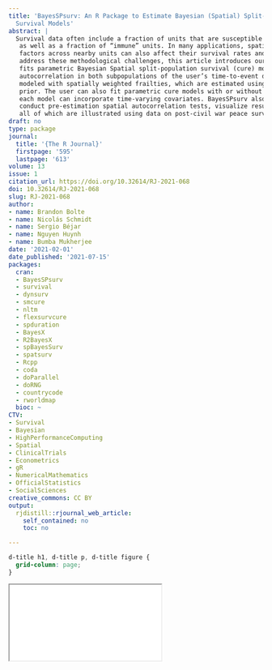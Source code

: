 ```yaml
---
title: 'BayesSPsurv: An R Package to Estimate Bayesian (Spatial) Split-Population
  Survival Models'
abstract: |
  Survival data often include a fraction of units that are susceptible to an event of interest
   as well as a fraction of “immune” units. In many applications, spatial clustering in unobserved risk
   factors across nearby units can also affect their survival rates and odds of becoming immune. To
   address these methodological challenges, this article introduces our BayesSPsurv R-package, which
   fits parametric Bayesian Spatial split-population survival (cure) models that can account for spatial
   autocorrelation in both subpopulations of the user’s time-to-event data. Spatial autocorrelation is
   modeled with spatially weighted frailties, which are estimated using a conditionally autoregressive
   prior. The user can also fit parametric cure models with or without nonspatial i.i.d. frailties, and
   each model can incorporate time-varying covariates. BayesSPsurv also includes various functions to
   conduct pre-estimation spatial autocorrelation tests, visualize results, and assess model performance,
   all of which are illustrated using data on post-civil war peace survival.
draft: no
type: package
journal:
  title: '{The R Journal}'
  firstpage: '595'
  lastpage: '613'
volume: 13
issue: 1
citation_url: https://doi.org/10.32614/RJ-2021-068
doi: 10.32614/RJ-2021-068
slug: RJ-2021-068
author:
- name: Brandon Bolte
- name: Nicolás Schmidt
- name: Sergio Béjar
- name: Nguyen Huynh
- name: Bumba Mukherjee
date: '2021-02-01'
date_published: '2021-07-15'
packages:
  cran:
  - BayesSPsurv
  - survival
  - dynsurv
  - smcure
  - nltm
  - flexsurvcure
  - spduration
  - BayesX
  - R2BayesX
  - spBayesSurv
  - spatsurv
  - Rcpp
  - coda
  - doParallel
  - doRNG
  - countrycode
  - rworldmap
  bioc: ~
CTV:
- Survival
- Bayesian
- HighPerformanceComputing
- Spatial
- ClinicalTrials
- Econometrics
- gR
- NumericalMathematics
- OfficialStatistics
- SocialSciences
creative_commons: CC BY
output:
  rjdistill::rjournal_web_article:
    self_contained: no
    toc: no

---
```


```css
d-title h1, d-title p, d-title figure {
  grid-column: page;
}
```

<div class="l-page">
  <object data="RJ-2021-068.pdf" type="application/pdf" style="height:955px;width:100%">
    <iframe src="RJ-2021-068.pdf"></iframe>
  </object>
</div>

